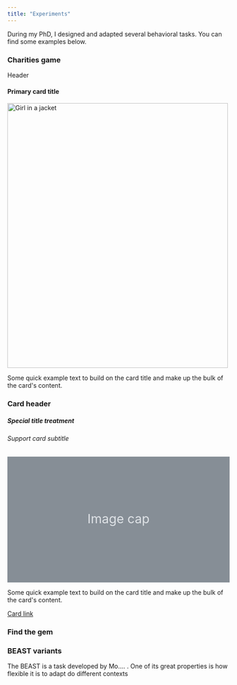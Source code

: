 ```yaml
---
title: "Experiments"
---
```


During my PhD, I designed and adapted several behavioral tasks. You can find some examples below.

### **Charities game**

```{=html}
<div class="card border-primary mb-3" style="max-width: 40rem;">
  <div class="card-header">Header</div>
  <div class="card-body">
    <h4 class="card-title">Primary card title</h4>
    
   <img src="jap_nature.png" alt="Girl in a jacket" style="width:500px;height:600px;">
    <p class="card-text">Some quick example text to build on the card title and make up the bulk of the card's content.</p>
  </div>
</div>

```


```{=html}
<div class="card mb-3">
  <h3 class="card-header anchored" id="card-header">Card header<a class="anchorjs-link " aria-label="Anchor" data-anchorjs-icon="" href="#card-header" style="font: 1em / 1 anchorjs-icons; padding-left: 0.375em;"></a></h3>
  <div class="card-body">
    <h5 class="card-title anchored" id="special-title-treatment">Special title treatment<a class="anchorjs-link " aria-label="Anchor" data-anchorjs-icon="" href="#special-title-treatment" style="font: 1em / 1 anchorjs-icons; padding-left: 0.375em;"></a></h5>
    <h6 class="card-subtitle text-muted anchored" id="support-card-subtitle">Support card subtitle<a class="anchorjs-link " aria-label="Anchor" data-anchorjs-icon="" href="#support-card-subtitle" style="font: 1em / 1 anchorjs-icons; padding-left: 0.375em;"></a></h6>
  </div>
  <svg xmlns="http://www.w3.org/2000/svg" class="d-block user-select-none" width="100%" height="200" aria-label="Placeholder: Image cap" focusable="false" role="img" preserveAspectRatio="xMidYMid slice" viewBox="0 0 318 180" style="font-size:1.125rem;text-anchor:middle">
    <rect width="100%" height="100%" fill="#868e96"></rect>
    <text x="50%" y="50%" fill="#dee2e6" dy=".3em">Image cap</text>
  </svg>
  <div class="card-body">
    <p class="card-text">Some quick example text to build on the card title and make up the bulk of the card's content.</p>
  </div>
  
  <div class="card-body">
    <a href="http://localhost:6653/experiments.html#" class="card-link">Card link</a>
    
  </div>
  
</div>


```
### Find the gem

### BEAST variants

The BEAST is a task developed by Mo.... . One of its great properties is how flexible it is to adapt do different contexts
